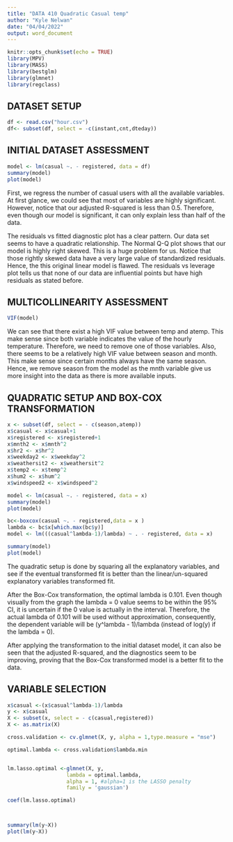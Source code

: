 ---
title: "DATA 410 Quadratic Casual temp"
author: "Kyle Nelwan"
date: "04/04/2022"
output: word_document
---

```{r setup, include=FALSE}
knitr::opts_chunk$set(echo = TRUE)
library(MPV)
library(MASS)
library(bestglm)
library(glmnet)
library(regclass)
```

## DATASET SETUP

```{r initialize}
df <- read.csv("hour.csv")
df<- subset(df, select = -c(instant,cnt,dteday))

```

## INITIAL DATASET ASSESSMENT

```{r model 1 casual initial assessment}
model <- lm(casual ~. - registered, data = df)
summary(model)
plot(model)
```
First, we regress the number of casual users with all the available variables. At first glance, we could see that most of variables are highly significant. However, notice that our adjusted R-squared is less than 0.5. Therefore, even though our model is significant, it can only explain less than half of the data.

The residuals vs fitted diagnostic plot has a clear pattern. Our data set seems to have a quadratic relationship.
The Normal Q-Q plot shows that our model is highly right skewed. This is a huge problem for us. Notice that those rightly skewed data have a very large value of standardized residuals. Hence, the this original linear model is flawed.
The residuals vs leverage plot tells us that none of our data are influential points but have high residuals as stated before.

## MULTICOLLINEARITY ASSESSMENT

```{r model 1 casual VIF}
VIF(model)
```
We can see that there exist a high VIF value between temp and atemp. This make sense since both variable indicates the value of the hourly temperature. Therefore, we need to remove one of those variables.
Also, there seems to be a relatively high VIF value between season and month. This make sense since certain months always have the same season. Hence, we remove season from the model as the mnth variable give us more insight into the data as there is more available inputs. 

## QUADRATIC SETUP AND BOX-COX TRANSFORMATION

```{r model 2 temp casual}
x <- subset(df, select = - c(season,atemp))
x$casual <- x$casual+1
x$registered <- x$registered+1
x$mnth2 <- x$mnth^2
x$hr2 <- x$hr^2
x$weekday2 <- x$weekday^2
x$weathersit2 <- x$weathersit^2
x$temp2 <- x$temp^2
x$hum2 <- x$hum^2
x$windspeed2 <- x$windspeed^2

model <- lm(casual ~. - registered, data = x)
summary(model)
plot(model)
```

```{r model 2 atemp casual boxcox}
bc<-boxcox(casual ~. - registered,data = x )
lambda <- bc$x[which.max(bc$y)]
model <- lm(((casual^lambda-1)/lambda) ~ . - registered, data = x)

summary(model)
plot(model)
```

The quadratic setup is done by squaring all the explanatory variables, and see if the eventual transformed fit is better than the linear/un-squared explanatory variables transformed fit.

After the Box-Cox transformation, the optimal lambda is 0.101. Even though visually from the graph the lambda = 0 value seems to be within the 95% CI, it is uncertain if the 0 value is actually in the interval. Therefore, the actual lambda of 0.101 will be used without approximation, consequently, the dependent variable will be (y^lambda - 1)/lambda (instead of log(y) if the lambda = 0).

After applying the transformation to the initial dataset model, it can also be seen that the adjusted R-squared, and the diagnostics seem to be improving, proving that the Box-Cox transformed model is a better fit to the data.

## VARIABLE SELECTION

```{r model 3 casual atemp LASSO}
x$casual <-(x$casual^lambda-1)/lambda
y <- x$casual
X <- subset(x, select = - c(casual,registered))
X <- as.matrix(X)

cross.validation <- cv.glmnet(X, y, alpha = 1,type.measure = "mse") 

optimal.lambda <- cross.validation$lambda.min


lm.lasso.optimal <-glmnet(X, y, 
                   lambda = optimal.lambda,
                   alpha = 1, #alpha=1 is the LASSO penalty
                   family = 'gaussian')

coef(lm.lasso.optimal)



summary(lm(y~X))
plot(lm(y~X))
```